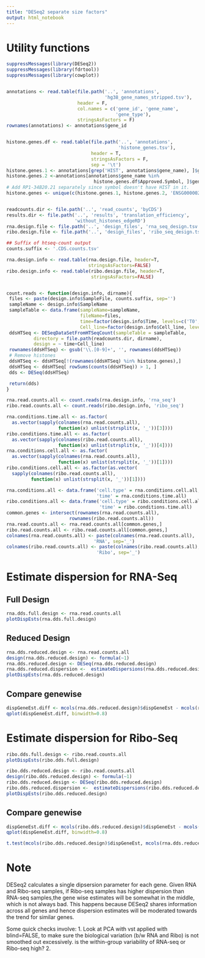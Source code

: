 ```yaml
---
title: "DESeq2 separate size factors"
output: html_notebook
---
```


# Utility functions
```r
suppressMessages(library(DESeq2))
suppressMessages(library(fdrtool))
suppressMessages(library(cowplot))


annotations <- read.table(file.path('..', 'annotations', 
                                    'hg38_gene_names_stripped.tsv'), 
                          header = F, 
                          col.names = c('gene_id', 'gene_name', 
                                        'gene_type'),
                          stringsAsFactors = F)
rownames(annotations) <- annotations$gene_id


histone.genes.df <- read.table(file.path('..', 'annotations', 
                                         'histone_genes.tsv'), 
                               header = T, 
                               stringsAsFactors = F,
                               sep = '\t') 
histone.genes.1 <- annotations[grep('HIST', annotations$gene_name), ]$gene_id
histone.genes.2 <-annotations[annotations$gene_name %in% 
                                histone.genes.df$Approved.Symbol, ]$gene_id
# Add RP1-34B20.21 separately since symbol doesn't have HIST in it.
histone.genes <- unique(c(histone.genes.1, histone.genes.2, 'ENSG00000282988'))


readcounts.dir <- file.path('..', 'read_counts', 'byCDS')
results.dir <- file.path('..', 'results', 'translation_efficiency', 
                         'without_histones_edgeRD')
rna.design.file <- file.path('..', 'design_files', 'rna_seq_design.tsv')
ribo.design.file <- file.path('..', 'design_files', 'ribo_seq_design.tsv')

## Suffix of htseq-count output
counts.suffix <- '.CDS.counts.tsv'

rna.design.info <- read.table(rna.design.file, header=T, 
                              stringsAsFactors=FALSE)
ribo.design.info <- read.table(ribo.design.file, header=T, 
                               stringsAsFactors=FALSE)


count.reads <- function(design.info, dirname){
 files <- paste(design.info$SampleFile, counts.suffix, sep='')
 sampleName <- design.info$SampleName
 sampleTable <- data.frame(sampleName=sampleName, 
                           fileName=files, 
                           time=factor(design.info$Time, levels=c('T0', 'T1', 'T24')), 
                           Cell_line=factor(design.info$Cell_line, levels=c('U251', 'U343')))
 ddsHTSeq <- DESeqDataSetFromHTSeqCount(sampleTable = sampleTable, 
          directory = file.path(readcounts.dir, dirname),
          design = ~ time+Cell_line)
 rownames(ddsHTSeq) <- gsub('\\.[0-9]+', '', rownames(ddsHTSeq))
 # Remove histones
 ddsHTSeq <- ddsHTSeq[!(rownames(ddsHTSeq) %in% histone.genes),]
 ddsHTSeq <- ddsHTSeq[ rowSums(counts(ddsHTSeq)) > 1, ]
 dds <- DESeq(ddsHTSeq)

 return(dds)
}

```


```r
rna.read.counts.all <- count.reads(rna.design.info, 'rna_seq')
ribo.read.counts.all <- count.reads(ribo.design.info, 'ribo_seq')

rna.conditions.time.all <- as.factor(
  as.vector(sapply(colnames(rna.read.counts.all), 
                   function(x) unlist(strsplit(x, '_'))[3])))
ribo.conditions.time.all <- as.factor(
  as.vector(sapply(colnames(ribo.read.counts.all), 
                   function(x) unlist(strsplit(x, '_'))[4])))
rna.conditions.cell.all <- as.factor(
  as.vector(sapply(colnames(rna.read.counts.all),
                   function(x) unlist(strsplit(x, '_'))[1])))
ribo.conditions.cell.all <- as.factor(as.vector(
  sapply(colnames(ribo.read.counts.all),
         function(x) unlist(strsplit(x, '_'))[1])))

rna.conditions.all <- data.frame('cell.type' = rna.conditions.cell.all, 
                                 'time' = rna.conditions.time.all)
ribo.conditions.all <- data.frame('cell.type' = ribo.conditions.cell.all, 
                                  'time' = ribo.conditions.time.all)
common.genes <- intersect(rownames(rna.read.counts.all), 
                       rownames(ribo.read.counts.all)) 
rna.read.counts.all <- rna.read.counts.all[common.genes,]
ribo.read.counts.all <- ribo.read.counts.all[common.genes,]
colnames(rna.read.counts.all) <- paste(colnames(rna.read.counts.all),
                                'RNA', sep='_')
colnames(ribo.read.counts.all) <- paste(colnames(ribo.read.counts.all),
                                 'Ribo', sep='_')
```
# Estimate dispersion for RNA-Seq

## Full Design

```r
rna.dds.full.design <- rna.read.counts.all
plotDispEsts(rna.dds.full.design)
```
## Reduced Design

```r
rna.dds.reduced.design <- rna.read.counts.all
design(rna.dds.reduced.design) <- formula(~1)
rna.dds.reduced.design <- DESeq(rna.dds.reduced.design)
rna.dds.reduced.dispersion <-  estimateDispersions(rna.dds.reduced.design)
plotDispEsts(rna.dds.reduced.design)

```
## Compare genewise
```r
dispGeneEst.diff <- mcols(rna.dds.reduced.design)$dispGeneEst - mcols(rna.dds.full.design)$dispGeneEst
qplot(dispGeneEst.diff, binwidth=0.8)
```
# Estimate dispersion for Ribo-Seq
```r
ribo.dds.full.design <- ribo.read.counts.all
plotDispEsts(ribo.dds.full.design)
```

```r
ribo.dds.reduced.design <- ribo.read.counts.all
design(ribo.dds.reduced.design) <- formula(~1)
ribo.dds.reduced.design <- DESeq(ribo.dds.reduced.design)
ribo.dds.reduced.dispersion <-  estimateDispersions(ribo.dds.reduced.design)
plotDispEsts(ribo.dds.reduced.design)

```
## Compare genewise
```r
dispGeneEst.diff <- mcols(ribo.dds.reduced.design)$dispGeneEst - mcols(rna.dds.reduced.design)$dispGeneEst
qplot(dispGeneEst.diff, binwidth=0.8)
```


```r
t.test(mcols(ribo.dds.reduced.design)$dispGeneEst, mcols(rna.dds.reduced.design)$dispGeneEst, paired =  TRUE)
```
# Note

DESeq2 calculates a single dipsersion parameter for each gene. Given RNA and Ribo-seq samples, if Ribo-seq samples has higher dispersion than RNA-seq samples,the gene wise estimates will be somewhat in the middle, which is not always bad. This happens because DESeq2 shares information across all genes and hence dispersion estimates will be moderated towards the trend for similar genes.

Some quick checks involve:
1. Look at PCA with vst applied with blind=FALSE, to make sure the biological variation (b/w RNA and Ribo) is not smoothed out excessively. is the within-group variability of RNA-seq or Ribo-seq high?
2.